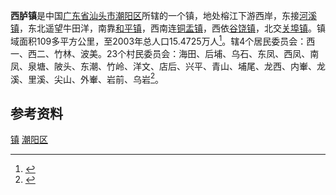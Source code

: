 {{coord|23|23|N|116|30|E|display=title}}
{{coor icon|w=24px|23|23|00|N|116|30|00|E}}
'''西胪镇'''是中国[[广东省|广东省]][[汕头市|汕头市]][[潮阳区|潮阳区]]所辖的一个镇，地处榕江下游西岸，东接[[河溪镇|河溪镇]]，东北遥望牛田洋，南靠[[和平镇|和平镇]]，西南连[[铜盂镇|铜盂镇]]，西依[[谷饶镇|谷饶镇]]，北交[[关埠镇|关埠镇]]。镇域面积109多平方公里，至2003年总人口15.4725万人<ref group="参">{{cite web|language=zh-hans|url=http://www.stjhsy.gov.cn/tjsj_v.asp?id=185|title=2003年末各区县分街道、镇户数与人口|publisher=汕头市人口与计划生育局|accessdate=2009-09-14|deadurl=yes|archiveurl=https://web.archive.org/web/20101205132223/http://www.stjhsy.gov.cn/tjsj_v.asp?id=185|archivedate=2010-12-05}}</ref>。辖4个居民委员会：西一、西二、竹林、波美。23个村民委员会：海田、后埔、乌石、东凤、西凤、南凤、泉塘、陂头、东潮、竹岭、洋文、店后、兴平、青山、埔尾、龙西、内輋、龙溪、里溪、尖山、外輋、岩前、乌岩<ref group="参">{{cite web |language=zh-hans |url=http://www.gd-info.gov.cn/shtml/cyq/lanmu1/2009/04/23/4053.shtml |title=西胪镇 |publisher=广东省情信息库 |date=2009-04-23 |accessdate=2009-09-14 }}{{Dead link|date=2018年6月 |bot=InternetArchiveBot |fix-attempted=no }}</ref>。
==参考资料==
<div class="references-small">
<references group="参"/>
</div>

{{GD-stub}}
{{汕头市潮阳区行政区划}}
[[category:潮阳区行政区划|镇]]
[[category:汕头建制镇|潮阳区]]